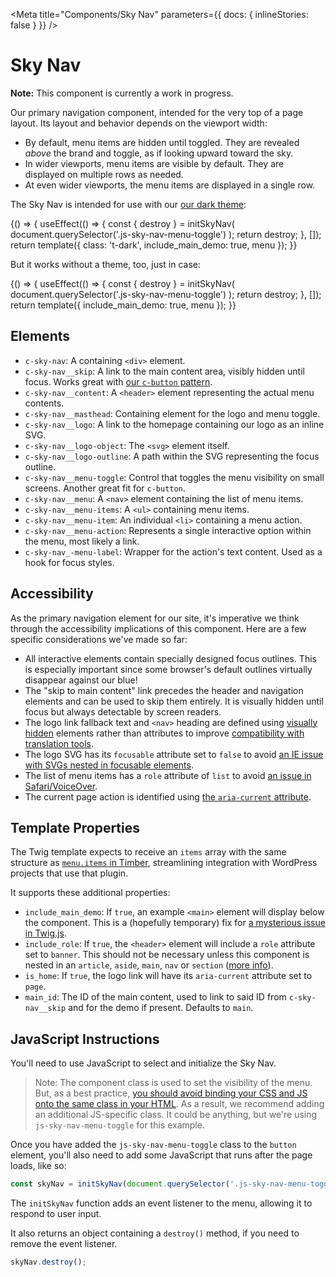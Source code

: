 
<!--
Inline stories disabled so media queries will behave as expected within
embedded examples.
-->

<Meta
  title="Components/Sky Nav"
  parameters={{ docs: { inlineStories: false } }}
/>

# Sky Nav

**Note:** This component is currently a work in progress.

Our primary navigation component, intended for the very top of a page layout. Its layout and behavior depends on the viewport width:

- By default, menu items are hidden until toggled. They are revealed _above_ the brand and toggle, as if looking upward toward the sky.
- In wider viewports, menu items are visible by default. They are displayed on multiple rows as needed.
- At even wider viewports, the menu items are displayed in a single row.

The Sky Nav is intended for use with our [our dark theme](/?path=/docs/themes--dark):

<Canvas>
  <Story
    name="Dark"
    height="200px"
    parameters={{
      layout: 'fullscreen',
      paddings: { disable: true },
      themes: { disable: true },
    }}
  >
    {() => {
      useEffect(() => {
        const { destroy } = initSkyNav(
          document.querySelector('.js-sky-nav-menu-toggle')
        );
        return destroy;
      }, []);
      return template({ class: 't-dark', include_main_demo: true, menu });
    }}
  </Story>
</Canvas>

But it works without a theme, too, just in case:

<Canvas>
  <Story
    name="Light"
    height="200px"
    parameters={{
      layout: 'fullscreen',
      paddings: { disable: true },
      themes: { disable: true },
    }}
  >
    {() => {
      useEffect(() => {
        const { destroy } = initSkyNav(
          document.querySelector('.js-sky-nav-menu-toggle')
        );
        return destroy;
      }, []);
      return template({ include_main_demo: true, menu });
    }}
  </Story>
</Canvas>

## Elements

- `c-sky-nav`: A containing `<div>` element.
- `c-sky-nav__skip`: A link to the main content area, visibly hidden until focus. Works great with [our `c-button` pattern](/?path=/docs/components-button--elements).
- `c-sky-nav__content`: A `<header>` element representing the actual menu contents.
- `c-sky-nav__masthead`: Containing element for the logo and menu toggle.
- `c-sky-nav__logo`: A link to the homepage containing our logo as an inline SVG.
- `c-sky-nav__logo-object`: The `<svg>` element itself.
- `c-sky-nav__logo-outline`: A path within the SVG representing the focus outline.
- `c-sky-nav__menu-toggle`: Control that toggles the menu visibility on small screens. Another great fit for `c-button`.
- `c-sky-nav__menu`: A `<nav>` element containing the list of menu items.
- `c-sky-nav__menu-items`: A `<ul>` containing menu items.
- `c-sky-nav__menu-item`: An individual `<li>` containing a menu action.
- `c-sky-nav__menu-action`: Represents a single interactive option within the menu, most likely a link.
- `c-sky-nav_-menu-label`: Wrapper for the action's text content. Used as a hook for focus styles.

## Accessibility

As the primary navigation element for our site, it's imperative we think through the accessibility implications of this component. Here are a few specific considerations we've made so far:

- All interactive elements contain specially designed focus outlines. This is especially important since some browser's default outlines virtually disappear against our blue!
- The "skip to main content" link precedes the header and navigation elements and can be used to skip them entirely. It is visually hidden until focus but always detectable by screen readers.
- The logo link fallback text and `<nav>` heading are defined using [visually hidden](/?path=/docs/utilities-display--hidden-visually) elements rather than attributes to improve [compatibility with translation tools](https://heydonworks.com/article/aria-label-is-a-xenophobe/).
- The logo SVG has its `focusable` attribute set to `false` to avoid [an IE issue with SVGs nested in focusable elements](http://simplyaccessible.com/article/7-solutions-svgs/#acc-heading-4).
- The list of menu items has a `role` attribute of `list` to avoid [an issue in Safari/VoiceOver](https://www.scottohara.me/blog/2019/01/12/lists-and-safari.html).
- The current page action is identified using [the `aria-current` attribute](https://tink.uk/using-the-aria-current-attribute/).

## Template Properties

The Twig template expects to receive an `items` array with the same structure as [`menu.items` in Timber](https://timber.github.io/docs/guides/menus/), streamlining integration with WordPress projects that use that plugin.

It supports these additional properties:

- `include_main_demo`: If `true`, an example `<main>` element will display below the component. This is a (hopefully temporary) fix for [a mysterious issue in Twig.js](https://github.com/twigjs/twig.js/issues/262).
- `include_role`: If `true`, the `<header>` element will include a `role` attribute set to `banner`. This should not be necessary unless this component is nested in an `article`, `aside`, `main`, `nav` or `section` ([more info](https://www.w3.org/TR/wai-aria-practices/examples/landmarks/banner.html)).
- `is_home`: If `true`, the logo link will have its `aria-current` attribute set to `page`.
- `main_id`: The ID of the main content, used to link to said ID from `c-sky-nav__skip` and for the demo if present. Defaults to `main`.

## JavaScript Instructions

You'll need to use JavaScript to select and initialize the Sky Nav.

> Note: The component class is used to set the visibility of the menu. But, as a best practice, [you should avoid binding your CSS and JS onto the same class in your HTML](https://cssguidelin.es/#javascript-hooks). As a result, we recommend adding an additional JS-specific class. It could be anything, but we're using `js-sky-nav-menu-toggle` for this example.

Once you have added the `js-sky-nav-menu-toggle` class to the `button` element, you'll also need to add some JavaScript that runs after the page loads, like so:

```js
const skyNav = initSkyNav(document.querySelector('.js-sky-nav-menu-toggle'));
```

The `initSkyNav` function adds an event listener to the menu, allowing it to respond to user input.

It also returns an object containing a `destroy()` method, if you need to remove the event listener.

```js
skyNav.destroy();
```
